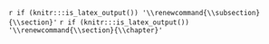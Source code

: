 
\appendix
`r if (knitr:::is_latex_output()) '\\renewcommand{\\subsection}{\\section}'`
`r if (knitr:::is_latex_output()) '\\renewcommand{\\section}{\\chapter}'`
